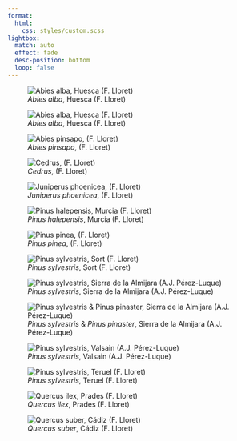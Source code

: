 ```yaml
---
format:
  html:
    css: styles/custom.scss
lightbox:
  match: auto
  effect: fade
  desc-position: bottom
  loop: false
---
```


::: {layout-ncol=3 layout-valign="center"}

![*Abies alba*, Huesca (F. Lloret)](pictures/Abies_alba_Huesca_FLloret.jpg){group="my-gallery"}

![*Abies alba*, Huesca (F. Lloret)](pictures/Abies_alba_Huesca_2_FLloret.jpg){group="my-gallery"}

![*Abies pinsapo*, (F. Lloret)](pictures/Abies_pinsapo_FLloret.jpg){group="my-gallery"}

![*Cedrus*, (F. Lloret)](pictures/Cedrus_FLloret.jpg){group="my-gallery"}

![*Juniperus phoenicea*, (F. Lloret)](pictures/Juniperus_phoenicea_FLloret.jpg){group="my-gallery"}

![*Pinus halepensis*, Murcia (F. Lloret)](pictures/Pinus_halepensis_Murcia_FLloret.jpg){group="my-gallery"}

![*Pinus pinea*, (F. Lloret)](pictures/Pinus_pinea_FLloret.jpg){group="my-gallery"}

![*Pinus sylvestris*, Sort (F. Lloret)](pictures/Pinus_sylvestris_Sort_FLloret.jpg){group="my-gallery"}

![*Pinus sylvestris*, Sierra de la Almijara (A.J. Pérez-Luque)](pictures/Pinus_sylvestris_Almijara2_AJPerez.jpg){group="my-gallery"}

![*Pinus sylvestris* & *Pinus pinaster*, Sierra de la Almijara (A.J. Pérez-Luque)](pictures/Pinus_sylvestris_Almijara_AJPerez.jpg){group="my-gallery"}

![*Pinus sylvestris*, Valsain (A.J. Pérez-Luque)](pictures/Pinus_sylvestris_Valsain_AJPerez.jpg){group="my-gallery"}

![*Pinus sylvestris*, Teruel (F. Lloret)](pictures/Pinus_sylvestris_Teruel_FLloret.jpg){group="my-gallery"}

![*Quercus ilex*, Prades (F. Lloret)](pictures/Quercus_ilex_Prades_FLloret.jpg){group="my-gallery"}

![*Quercus suber*, Cádiz (F. Lloret)](pictures/Quercus_suber_Cadiz_FLloret.jpg){group="my-gallery"}

::: 